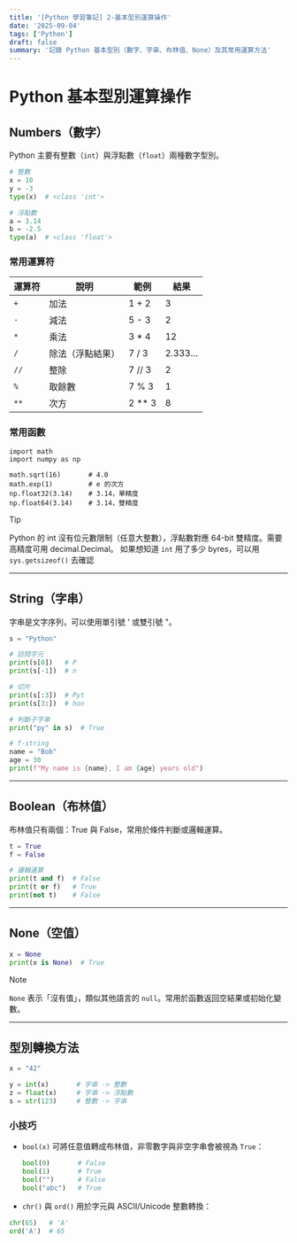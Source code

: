 ```yaml
---
title: '[Python 學習筆記] 2-基本型別運算操作'
date: '2025-09-04'
tags: ['Python']
draft: false
summary: '記錄 Python 基本型別（數字、字串、布林值、None）及其常用運算方法'
---
```


# Python 基本型別運算操作

## Numbers（數字）

Python 主要有整數（`int`）與浮點數（`float`）兩種數字型別。

```python
# 整數
x = 10
y = -3
type(x)  # <class 'int'>

# 浮點數
a = 3.14
b = -2.5
type(a)  # <class 'float'>
```

### 常用運算符

| 運算符 | 說明             | 範例     | 結果   |
| ------ | ---------------- | -------- | ------ |
| `+`    | 加法             | 1 + 2    | 3      |
| `-`    | 減法             | 5 - 3    | 2      |
| `*`    | 乘法             | 3 \* 4   | 12     |
| `/`    | 除法（浮點結果） | 7 / 3    | 2.333… |
| `//`   | 整除             | 7 // 3   | 2      |
| `%`    | 取餘數           | 7 % 3    | 1      |
| `**`   | 次方             | 2 \*\* 3 | 8      |

### 常用函數

```
import math
import numpy as np

math.sqrt(16)       # 4.0
math.exp(1)         # e 的次方
np.float32(3.14)    # 3.14，單精度
np.float64(3.14)    # 3.14，雙精度
```

> [!TIP]
> Python 的 int 沒有位元數限制（任意大整數），浮點數對應 64-bit 雙精度。需要高精度可用 decimal.Decimal。
> 如果想知道 `int` 用了多少 byres，可以用 `sys.getsizeof()` 去確認

---

## String（字串）

字串是文字序列，可以使用單引號 ' 或雙引號 "。

```python
s = "Python"

# 訪問字元
print(s[0])   # P
print(s[-1])  # n

# 切片
print(s[:3])  # Pyt
print(s[3:])  # hon

# 判斷子字串
print("py" in s)  # True

# f-string
name = "Bob"
age = 30
print(f"My name is {name}, I am {age} years old")


```

---

## Boolean（布林值）

布林值只有兩個：True 與 False，常用於條件判斷或邏輯運算。

```python
t = True
f = False

# 邏輯運算
print(t and f)  # False
print(t or f)   # True
print(not t)    # False
```

---

## None（空值）

```python
x = None
print(x is None)  # True
```

> [!NOTE]
> `None` 表示「沒有值」，類似其他語言的 `null`。常用於函數返回空結果或初始化變數。

---

## 型別轉換方法

```python
x = "42"

y = int(x)       # 字串 -> 整數
z = float(x)     # 字串 -> 浮點數
s = str(123)     # 整數 -> 字串
```

### 小技巧

- `bool(x)` 可將任意值轉成布林值，非零數字與非空字串會被視為 `True`：

  ```python
  bool(0)       # False
  bool(1)       # True
  bool("")      # False
  bool("abc")   # True
  ```

- `chr()` 與 `ord()` 用於字元與 ASCII/Unicode 整數轉換：

```python
chr(65)   # 'A'
ord('A')  # 65
```
